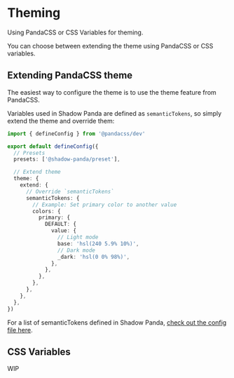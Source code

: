 
# Theming

<Lead>Using PandaCSS or CSS Variables for theming.</Lead>

You can choose between extending the theme using PandaCSS or CSS variables.

## Extending PandaCSS theme

The easiest way to configure the theme is to use the theme feature from PandaCSS.

Variables used in Shadow Panda are defined as `semanticTokens`, so simply extend the theme and override them:

```ts filename="panda.config.ts" copy
import { defineConfig } from '@pandacss/dev'

export default defineConfig({
  // Presets
  presets: ['@shadow-panda/preset'],

  // Extend theme
  theme: {
    extend: {
      // Override `semanticTokens`
      semanticTokens: {
        // Example: Set primary color to another value
        colors: {
          primary: {
            DEFAULT: {
              value: {
                // Light mode
                base: 'hsl(240 5.9% 10%)',
                // Dark mode
                _dark: 'hsl(0 0% 98%)',
              },
            },
          },
        },
      },
    },
  },
})
```

For a list of semanticTokens defined in Shadow Panda, [check out the config file here](https://github.com/kumaaa-inc/shadow-panda/blob/main/packages/preset/src/semantic-tokens/index.ts).

## CSS Variables

<Callout type="warning" emoji="⚒️">
  WIP
</Callout>
